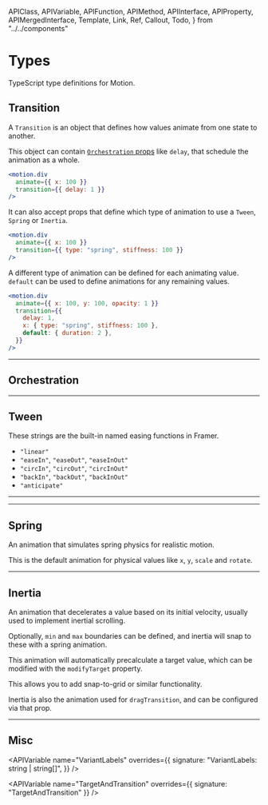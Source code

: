 <!-- 👋 Editing this file? Need help? → https://github.com/framer/api-docs/blob/master/CONTRIBUTING.md -->

  APIClass,
  APIVariable,
  APIFunction,
  APIMethod,
  APIInterface,
  APIProperty,
  APIMergedInterface,
  Template,
  Link,
  Ref,
  Callout,
  Todo,
} from "../../components"


# Types

TypeScript type definitions for Motion.

## Transition

A `Transition` is an object that defines how values animate from one state to another.

<div>

This object can contain [`Orchestration` props](#orchestration) like `delay`, that schedule the animation as a whole.

</div>

```jsx
<motion.div
  animate={{ x: 100 }}
  transition={{ delay: 1 }}
/>
```

<div>

It can also accept props that define which type of animation to use a `Tween`, `Spring` or `Inertia`.

</div>

```jsx
<motion.div
  animate={{ x: 100 }}
  transition={{ type: "spring", stiffness: 100 }}
/>
```

<div>

A different type of animation can be defined for each animating value. `default` can be used to define animations for any remaining values.

</div>

```jsx
<motion.div
  animate={{ x: 100, y: 100, opacity: 1 }}
  transition={{
    delay: 1,
    x: { type: "spring", stiffness: 100 },
    default: { duration: 2 },
  }}
/>
```

---

## Orchestration

<APIProperty name="Orchestration.delay" />
<APIProperty name="Orchestration.delayChildren" />
<APIProperty name="Orchestration.staggerChildren" />
<APIProperty name="Orchestration.staggerDirection" />
<APIProperty name="Orchestration.when" />
<APIProperty name="Repeat.repeat" />
<APIProperty name="Repeat.repeatType" />
<APIProperty name="Repeat.repeatDelay" />

---

## Tween

<APIProperty name="Tween.type" />
<APIProperty name="Tween.duration" />
<APIProperty name="Tween.ease" />

<div>
  <p>
    These strings are the built-in named easing functions in
    Framer.
  </p>
</div>

- `"linear"`
- `"easeIn"`, `"easeOut"`, `"easeInOut"`
- `"circIn"`, `"circOut"`, `"circInOut"`
- `"backIn"`, `"backOut"`, `"backInOut"`
- `"anticipate"`

---

<APIProperty name="Tween.from" />
<APIProperty name="Tween.times" />

---

## Spring

An animation that simulates spring physics for realistic motion.

This is the default animation for physical values like `x`, `y`, `scale` and `rotate`.

<APIProperty name="Spring.type" />
<APIProperty name="Spring.duration" />
<APIProperty name="Spring.bounce" />
<APIProperty name="Spring.damping" />
<APIProperty name="Spring.mass" />
<APIProperty name="Spring.stiffness" />
<APIProperty name="Spring.velocity" />
<APIProperty name="Spring.restSpeed" />
<APIProperty name="Spring.restDelta" />

---

## Inertia

An animation that decelerates a value based on its initial velocity,
usually used to implement inertial scrolling.

Optionally, `min` and `max` boundaries can be defined, and inertia
will snap to these with a spring animation.

This animation will automatically precalculate a target value,
which can be modified with the `modifyTarget` property.

This allows you to add snap-to-grid or similar functionality.

Inertia is also the animation used for `dragTransition`, and can be configured via that prop.

<APIProperty name="Inertia.type" />
<APIProperty name="Inertia.modifyTarget" />
<APIProperty name="Inertia.bounceStiffness" />
<APIProperty name="Inertia.bounceDamping" />
<APIProperty name="Inertia.power" />
<APIProperty name="Inertia.timeConstant" />
<APIProperty name="Inertia.restDelta" />
<APIProperty name="Inertia.min" />
<APIProperty name="Inertia.max" />

---

<APIInterface name="AnimationControls" />

## Misc

<APIVariable
  name="VariantLabels"
  overrides={{
    signature: "VariantLabels: string | string[]",
  }}
/>

<APIVariable
  name="TargetAndTransition"
  overrides={{ signature: "TargetAndTransition" }}
/>
